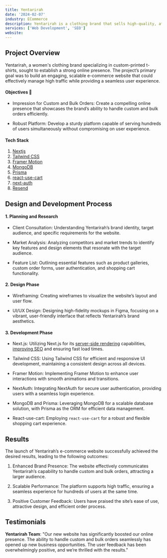 ```yaml
---
title: Yentarirah
date: '2024-02-07'
industry: ECommerce
description: Yentarirah is a clothing brand that sells high-quality, affordable clothing for the newer generation. They are known for their unique designs and high-quality materials.
services: ['Web Development', 'SEO']
website:
---
```


## Project Overview

Yentarirah, a women's clothing brand specializing in custom-printed t-shirts, sought to establish a strong online presence. The project’s primary goal was to build an engaging, scalable e-commerce website that could effectively manage high traffic while providing a seamless user experience.

#### Objectives 🎯

- Impression for Custom and Bulk Orders: Create a compelling online presence that showcases the brand’s ability to handle custom and bulk orders efficiently.

- Robust Platform: Develop a sturdy platform capable of serving hundreds of users simultaneously without compromising on user experience.

#### Tech Stack

1. [Nextjs](https://nextjs.org)
2. [Tailwind CSS](https://tailwindcss.com/)
3. [Framer Motion](https://framer.com/motion)
4. [MongoDB](https://mongodb.com)
5. [Prisma](https://www.prisma.io/)
6. [react-use-cart](https://www.npmjs.com/package/react-use-cart)
7. [next-auth](https://next-auth.js.org/)
8. [Resend](https://resend.com/)

## Design and Development Process

#### 1. Planning and Research

- Client Consultation: Understanding Yentarirah’s brand identity, target audience, and specific requirements for the website.

- Market Analysis: Analyzing competitors and market trends to identify key features and design elements that resonate with the target audience.

- Feature List: Outlining essential features such as product galleries, custom order forms, user authentication, and shopping cart functionality.

#### 2. Design Phase

- Wireframing: Creating wireframes to visualize the website’s layout and user flow.

- UI/UX Design: Designing high-fidelity mockups in Figma, focusing on a vibrant, user-friendly interface that reflects Yentarirah’s brand aesthetics.

#### 3. Development Phase

- Next.js: Utilizing Next.js for its [server-side rendering](https://nextjs.org/docs/app/building-your-application/rendering/server-components) capabilities, [improving SEO](https://vercel.com/blog/nextjs-seo-playbook) and ensuring fast load times.

- Tailwind CSS: Using Tailwind CSS for efficient and responsive UI development, maintaining a consistent design across all devices.

- Framer Motion: Implementing Framer Motion to enhance user interactions with smooth animations and transitions.

- NextAuth: Integrating NextAuth for secure user authentication, providing users with a seamless login experience.

- MongoDB and Prisma: Leveraging MongoDB for a scalable database solution, with Prisma as the ORM for efficient data management.

- React-use-cart: Employing `react-use-cart` for a robust and flexible shopping cart experience.

## Results

The launch of Yentarirah’s e-commerce website successfully achieved the desired results, leading to the following outcomes:

1. Enhanced Brand Presence: The website effectively communicates Yentarirah’s capability to handle custom and bulk orders, attracting a larger audience.

2. Scalable Performance: The platform supports high traffic, ensuring a seamless experience for hundreds of users at the same time.

3. Positive Customer Feedback: Users have praised the site’s ease of use, attractive design, and efficient order process.

## Testimonials

**Yentarirah Team**: "Our new website has significantly boosted our online presence. The ability to handle custom and bulk orders seamlessly has opened up new business opportunities. The user feedback has been overwhelmingly positive, and we’re thrilled with the results."
